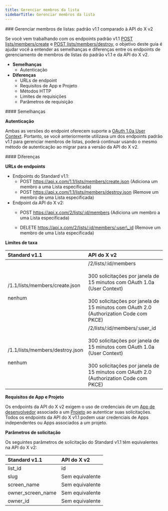 ```yaml
---
title: Gerenciar membros da lista
sidebarTitle: Gerenciar membros da lista
---
```



<div id="manage-list-members-standard-v11-compared-to-x-api-v2">
  ### Gerenciar membros de listas: padrão v1.1 comparado à API do X v2
</div>

Se você vem trabalhando com os endpoints padrão v1.1 [POST lists/members/create](https://developer.x.com/en/docs/twitter-api/v1/accounts-and-users/create-manage-lists/api-reference/post-lists-members-create) e [POST lists/members/destroy](https://developer.x.com/en/docs/twitter-api/v1/accounts-and-users/create-manage-lists/api-reference/post-lists-members-destroy), o objetivo deste guia é ajudar você a entender as semelhanças e diferenças entre os endpoints de gerenciamento de membros de listas do padrão v1.1 e da API do X v2.

- **Semelhanças**
  - Autenticação
- **Diferenças**
  - URLs de endpoint
  - Requisitos de App e Projeto
  - Métodos HTTP
  - Limites de requisições
  - Parâmetros de requisição

<div id="similarities">
  #### Semelhanças
</div>

**Autenticação**

Ambas as versões do endpoint oferecem suporte a [OAuth 1.0a User Context](https://developer.x.com/content/developer-twitter/resources/fundamentals/authentication). Portanto, se você anteriormente utilizava um dos endpoints padrão v1.1 para gerenciar membros de listas, poderá continuar usando o mesmo método de autenticação ao migrar para a versão da API do X v2.

<div id="differences">
  #### Diferenças
</div>

**URLs de endpoints**

- Endpoints do Standard v1.1:
  - POST https://api.x.com/1.1/lists/members/create.json
    (Adiciona um membro a uma Lista especificada)
  - POST https://api.x.com/1.1/lists/members/destroy.json
    (Remove um membro de uma Lista especificada)
- Endpoint da API do X v2:
  - POST https://api.x.com/2/lists/:id/members
    (Adiciona um membro a uma Lista especificada)

  - DELETE https://api.x.com/2/lists/:id/members/:user\_id
    (Remove um membro de uma Lista especificada)

**Limites de taxa**

| **Standard v1.1** | **API do X v2** |
| :--- | :--- |
| /1.1/lists/members/create.json<br /><br />nenhum | /2/lists/:id/members<br /><br />300 solicitações por janela de 15 minutos com OAuth 1.0a (User Context)<br /><br />300 solicitações por janela de 15 minutos com OAuth 2.0 (Authorization Code com PKCE) |
| /1.1/lists/members/destroy.json<br /><br />nenhum | /2/lists/:id/members/:user\_id<br /><br />300 solicitações por janela de 15 minutos com OAuth 1.0a (User Context)<br /><br />300 solicitações por janela de 15 minutos com OAuth 2.0 (Authorization Code com PKCE) |

**Requisitos de App e Projeto**

Os endpoints da API do X v2 exigem o uso de credenciais de um [App de desenvolvedor](/pt-BR/resources/fundamentals/developer-apps) associado a um [Projeto](/pt-BR/resources/fundamentals/projects) ao autenticar suas solicitações. Todos os endpoints da API do X v1.1 podem usar credenciais de Apps independentes ou Apps associados a um projeto.

**Parâmetros de solicitação**

Os seguintes parâmetros de solicitação do Standard v1.1 têm equivalentes na API do X v2:

| **Standard v1.1** | **API do X v2** |
| :--- | :--- |
| list\_id | id  |
| slug | Sem equivalente |
| screen\_name | Sem equivalente |
| owner\_screen\_name | Sem equivalente |
| owner\_id | Sem equivalente |